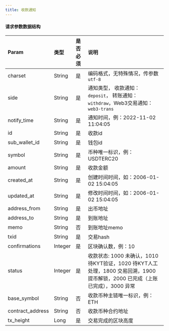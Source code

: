 ---
title: 收款通知
---

#### 请求参数数据结构


| Param            | 类型   | 是否必须 | 说明                                                         |
| :--------------- | :----- | :------- | :----------------------------------------------------------- |
| charset          | String | 是       | 编码格式，无特殊情况，传参数`utf-8`                          |
| side             | String | 是       | 通知类型， 收款通知：`deposit`， 转账通知： `withdraw`，Web3交易通知：`web3-trans`       |
| notify_time      | String | 是       | 通知时间，例：2022-11-02 11:04:05                            |
| id               | String | 是       | 收款id                                                       |
| sub_wallet_id    | String | 是       | 钱包id                                                     |
| symbol           | String | 是       | 币种唯一标识，例：USDTERC20                                  |
| amount           | String | 是       | 收款金额                                                     |
| created_at       | String | 是       | 创建时间时间，如：2006-01-02 15:04:05                           |
| updated_at       | String | 是       | 修改时间时间，如：2006-01-02 15:04:05                          |
| address_from     | String | 是       | 出币地址                                                     |
| address_to       | String | 是       | 到账地址                                                     |
| memo             | String | 否       | 到账地址memo                                                 |
| txid             | String | 是       | 交易hash                                                     |
| confirmations    | Integer | 是       | 区块确认数，例：10                                           |
| status           | Integer | 是       | 收款状态: 1000 未确认，1010 待KYT验证，1020 待KYT人工处理，1800 交易回溯，1900 提币解锁，2000 已完成（上账已完成），3000 异常 |
| base_symbol      | String | 否       | 收款币种主链唯一标识，例：ETH                                |
| contract_address | String | 否       | 收款币种合约地址                                             |
| tx_height        | Long | 是       | 交易完成的区块高度                                             |

